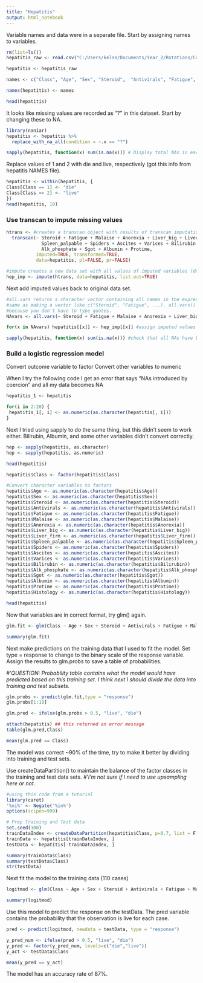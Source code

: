 ---
title: "Hepatitis"
output: html_notebook
---

Variable names and data were in a separate file. Start by assigning names to variables.

```{r}
rm(list=ls())
hepatitis_raw <- read.csv("C:/Users/kelse/Documents/Year_2/Rotations/Colubri/Hepatitis_data/hepatitis.csv", header = FALSE, sep = ",")

hepatitis <- hepatitis_raw

names <- c("Class", "Age", "Sex", "Steroid",  "Antivirals", "Fatigue", "Malaise", "Anorexia", "Liver_big", "Liver_firm",  "Spleen_palpable",  "Spiders", "Ascites",  "Varices", "Bilirubin", "Alk_phosphate", "Sgot",  "Albumin", "Protime",  "Histology")

names(hepatitis) <- names

head(hepatitis)
```


It looks like missing values are recorded as "?" in this dataset. Start by changing these to NA.

```{r}
library(naniar)
hepatitis <- hepatitis %>% 
  replace_with_na_all(condition = ~.x == "?")

sapply(hepatitis, function(x) sum(is.na(x))) # Display total NAs in each variable
```

Replace values of 1 and 2 with die and live, respectively (got this info from hepatitis NAMES file).

```{r}
hepatitis <- within(hepatitis, {
Class[Class == 1] <- "die"
Class[Class == 2] <- "live"
})
head(hepatitis, 10)

```


### Use transcan to impute missing values
```{r}
htrans <- #creates a transcan object with results of transcan imputation
  transcan(~ Steroid + Fatigue + Malaise + Anorexia + Liver_big + Liver_firm + 
             Spleen_palpable + Spiders + Ascites + Varices + Bilirubin + 
             Alk_phosphate + Sgot + Albumin + Protime,
           imputed=TRUE, transformed=TRUE, 
           data=hepatitis, pl=FALSE, pr=FALSE)

#impute creates a new data set with all values of imputed variables (designated with *)
hep_imp <- impute(htrans, data=hepatitis, list.out=TRUE)

```

Next add imputed values back to original data set.
```{r}

#all.vars returns a character vector containing all names in the expression. It seems this would be the
#same as making a vector like c("Steroid", "Fatigue", ...). all.vars() is a little more streamlined
#because you don't have to type quotes.
NAvars <- all.vars(~ Steroid + Fatigue + Malaise + Anorexia + Liver_big + Liver_firm + Spleen_palpable + Spiders + Ascites + Varices + Bilirubin + Alk_phosphate + Sgot + Albumin + Protime) 

for(x in NAvars) hepatitis[[x]] <- hep_imp[[x]] #assign imputed values in imp back to original dataset

sapply(hepatitis, function(x) sum(is.na(x))) #check that all NAs have been replaced

```

### Build a logistic regression model 
Convert outcome variable to factor
Convert other variables to numeric

When I try the following code I get an error that says "NAs introduced by coercion" and all my data becomes NA

```{r}
hepatitis_1 <- hepatitis

for(i in 2:20) {
 hepatitis_1[, i] <- as.numeric(as.character(hepatitis[, i]))
}
```

Next I tried using sapply to do the same thing, but this didn't seem to work either. Bilirubin, Albumin, and some other variables didn't convert correctly.

```{r}
hep <- sapply(hepatitis, as.character)
hep <- sapply(hepatitis, as.numeric)

```

```{r}
head(hepatitis)
```

```{r}

hepatitis$Class <- factor(hepatitis$Class)

#Convert character variables to factors
hepatitis$Age <- as.numeric(as.character(hepatitis$Age))
hepatitis$Sex <- as.numeric(as.character(hepatitis$Sex))
hepatitis$Steroid <- as.numeric(as.character(hepatitis$Steroid))
hepatitis$Antivirals <- as.numeric(as.character(hepatitis$Antivirals))
hepatitis$Fatigue <- as.numeric(as.character(hepatitis$Fatigue))
hepatitis$Malaise <- as.numeric(as.character(hepatitis$Malaise))
hepatitis$Anorexia <- as.numeric(as.character(hepatitis$Anorexia))
hepatitis$Liver_big <- as.numeric(as.character(hepatitis$Liver_big))
hepatitis$Liver_firm <- as.numeric(as.character(hepatitis$Liver_firm))
hepatitis$Spleen_palpable <- as.numeric(as.character(hepatitis$Spleen_palpable))
hepatitis$Spiders <- as.numeric(as.character(hepatitis$Spiders))
hepatitis$Ascites <- as.numeric(as.character(hepatitis$Ascites))
hepatitis$Varices <- as.numeric(as.character(hepatitis$Varices))
hepatitis$Bilirubin <- as.numeric(as.character(hepatitis$Bilirubin))
hepatitis$Alk_phosphate <- as.numeric(as.character(hepatitis$Alk_phosphate))
hepatitis$Sgot <- as.numeric(as.character(hepatitis$Sgot))
hepatitis$Albumin <- as.numeric(as.character(hepatitis$Albumin))
hepatitis$Protime <- as.numeric(as.character(hepatitis$Protime))
hepatitis$Histology <- as.numeric(as.character(hepatitis$Histology))

head(hepatitis)

```


Now that variables are in correct format, try glm() again.
```{r}
glm.fit <- glm(Class ~ Age + Sex + Steroid + Antivirals + Fatigue + Malaise + Anorexia + Liver_big + Liver_firm + Spleen_palpable + Spiders + Ascites + Varices + Bilirubin + Alk_phosphate + Sgot + Albumin + Protime + Histology, data = hepatitis, family = binomial)

summary(glm.fit)
```

Next make predictions on the training data that I used to fit the model. Set type = response to change to the binary scale of the response variable. Assign the results to glm.probs to save a table of probabilities. 

#'*QUESTION: Probability table contains what the model would have predicted based on this training set. I think next I should divide the data into training and test subsets.*
```{r}
glm.probs <- predict(glm.fit,type = "response")
glm.probs[1:10]
```

```{r}
glm.pred <- ifelse(glm.probs > 0.5, "live", "die")

attach(hepatitis) ## this returned an error message
table(glm.pred,Class)
```

```{r}
mean(glm.pred == Class)
```

The model was correct ~90% of the time, try to make it better by dividing into training and test sets.

Use createDataPartition() to maintain the balance of the factor classes in the training and test data sets. 
#'*I'm not sure if I need to use upsampling here or not.*


```{r}
#using this code from a tutorial
library(caret)
'%ni%' <- Negate('%in%') 
options(scipen=999) 

# Prep Training and Test data
set.seed(100)
trainDataIndex <- createDataPartition(hepatitis$Class, p=0.7, list = F)  # 70% training data, list=F puts the results in a matrix
trainData <- hepatitis[trainDataIndex, ]
testData <- hepatitis[-trainDataIndex, ]

summary(trainData$Class)
summary(testData$Class)
str(testData)
```

Next fit the model to the training data (110 cases)
```{r}
logitmod <- glm(Class ~ Age + Sex + Steroid + Antivirals + Fatigue + Malaise + Anorexia + Liver_big + Liver_firm + Spleen_palpable + Spiders + Ascites + Varices + Bilirubin + Alk_phosphate + Sgot + Albumin + Protime + Histology, data = trainData, family = binomial)

summary(logitmod)
```

Use this model to predict the response on the testData. The pred variable contains the probability that the observation is live for each case.

```{r}
pred <- predict(logitmod, newdata = testData, type = "response")
```

```{r}
y_pred_num <- ifelse(pred > 0.5, "live", "die")
y_pred <- factor(y_pred_num, levels=c("die","live"))
y_act <- testData$Class

mean(y_pred == y_act)
```
 The model has an accuracy rate of 87%.
